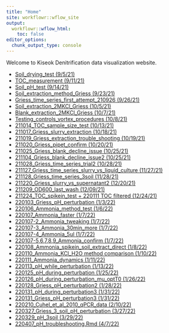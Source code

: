 ```yaml
---
title: "Home"
site: workflowr::wflow_site
output:
  workflowr::wflow_html:
    toc: false
editor_options:
  chunk_output_type: console
---
```


Welcome to Kiseok Denitrification data visualization website.

* [Soil_drying_test (9/5/21)](Soil_drying_curve.html)
* [TOC_measurement (9/11/21)](210911_TOC_measurement.html)
* [Soil_pH_test (9/14/21)](Soil_pH_method.html)
* [Soil_extraction_method_Griess (9/23/21)](Soil_extraction_method_Griess.html)
* [Griess_time_series_first_attempt_210926 (9/26/21)](Griess_time_series_210926.html)
* [Soil_extraction_2MKCl_Griess (10/5/21)](Soil_extraction_2MKCl_Griess.html)
* [Blank_extraction_2MKCl_Griess (10/7/21)](Blank_extraction_2MKCl_Griess_211007.html)
* [Testing_controls_vortex_procedures (10/8/21)](Testing_controls_vortex_procedures_211008.html)
* [211014_TOC_sample_size_test (10/13/21)](211014_TOC_sample_size_test.html)
* [211017_Griess_slurry_extraction (10/18/21)](211017_Griess_slurry_extraction.html)
* [211019_Griess_extraction_trouble_shooting (10/19/21)](211019_Griess_extraction_trouble_shooting.html)
* [211020_Griess_pipet_confirm (10/20/21)](211020_Griess_pipet_confirm.html)
* [211025_Griess_blank_decline_issue (10/25/21)](211025_Griess_blank_decline_issue.html)
* [211104_Griess_blank_decline_issue2 (10/25/21)](211104_Griess_blank_decline_issue.html)
* [211028_Griess_time_series_trial2 (10/28/21)](211028_Griess_time_series_trial2.html)
* [211127_Griess_time_series_slurry_vs_liquid_culture (11/27/21)](211127_Griess_time_series_slurry_vs_liquid_culture.html)
* [211128_Griess_time_series_3soil (11/28/21)](211128_Griess_time_series_3soil.html)
* [211220_Griess_slurry_vs_supernatant2 (12/20/21)](211220_Griess_slurry_vs_supernatant2.html)
* [211209_OD600_last_wash (12/09/21)](211209_OD600_last_wash.html)
* [211224_TOC_spikein_test + 220111 TOC filtered (12/24/21)](211224_TOC_spikein_test.html)
* [220103_Griess_pH_perturbation (1/3/22)](220103_Griess_pH_perturbation.html)
* [220106_Ammonia_method_test (1/6/22)](220106_Ammonia_method_test.html)
* [220107_Ammonia_faster (1/7/22)](220107_Ammonia_faster.html)
* [220107-2_Ammonia_tweaking (1/7/22)](220107-2_Ammonia_tweaking.html)
* [220107-3_Ammonia_30min_more (1/7/22)](220107-3_Ammonia_30min_more.html)
* [220107-4_Ammonia_5ul (1/7/22)](220107-4_Ammonia_5ul.html)
* [220107-5,6,7,8,9_Ammonia_confirm (1/7/22)](220107-5_Ammonia_confirm.html)
* [220108_Ammonia_spikein_soil_extract_direct (1/8/22)](220108_Ammonia_spikein_soil_extract_direct.html)
* [220110_Ammonia_KCl_H2O method comparison (1/10/22)](220110_Ammonia_KCl_H2O.html)
* [220111_Ammonia_dynamics (1/11/22)](220111_Ammonia_dynamics.html)
* [220113_pH_while_perturbation (1/13/22)](220113_pH_while_perturbation.html)
* [220125_pH_during_perturbation (1/25/22)](220125_pH_during_perturbation.html)
* [220126_pH_during_perturbation_mu_optT0 (1/26/22)](220126_pH_during_perturbation_mu_optT0.html)
* [220128_Griess_pH_perturbation2 (1/28/22)](220128_Griess_pH_perturbation2.html)
* [220131_pH_during_perturbation3 (1/31/22)](220131_pH_during_perturbation3.html)
* [220131_Griess_pH_perturbation3 (1/31/22)](220131_Griess_pH_perturbation3.html)
* [220210_Cuhel_et_al_2010_qPCR_data (2/10/22)](220210_Cuhel_et_al_2010_qPCR_data.html)
* [220327_Griess_3_soil_pH_perturbation (3/27/22)](220327_Griess_3_soil_pH_perturbation.html)
* [220329_pH_3soil (3/29/22)](220329_pH_3soil.html)
* [220407_pH_troubleshooting.Rmd (4/7/22)](220407_pH_troubleshooting.htmlwf)






